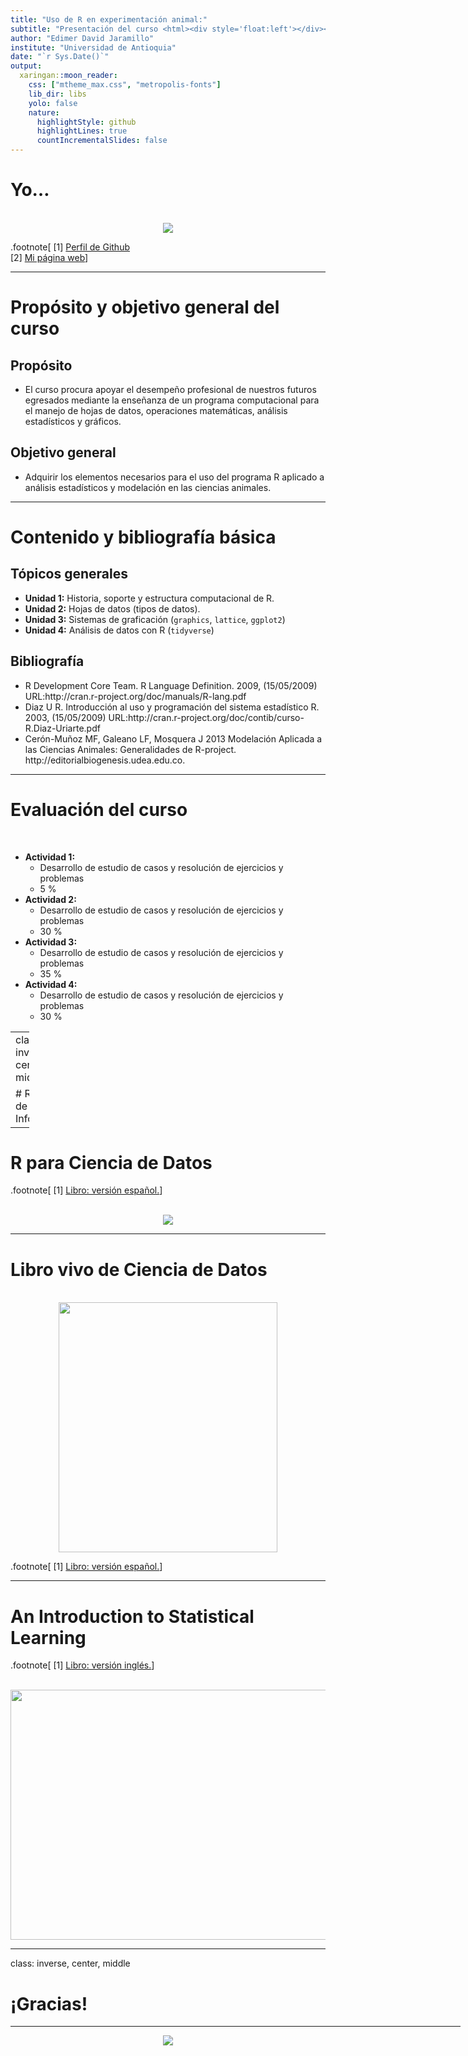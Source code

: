 ```yaml
---
title: "Uso de R en experimentación animal:"
subtitle: "Presentación del curso <html><div style='float:left'></div><hr color='#EB811B' size=1px width=800px></html>"
author: "Edimer David Jaramillo"
institute: "Universidad de Antioquia"
date: "`r Sys.Date()`"
output:
  xaringan::moon_reader:
    css: ["mtheme_max.css", "metropolis-fonts"]
    lib_dir: libs
    yolo: false
    nature:
      highlightStyle: github
      highlightLines: true
      countIncrementalSlides: false
---
```



# Yo...

<br>
<center>
<img src = "img/img17.png"/>
</center>

.footnote[
[1] [Perfil de Github](https://github.com/Edimer) <br>
[2] [Mi página web](https://edimer.github.io/)
]

---

# Propósito y objetivo general del curso

## Propósito

- El curso procura apoyar el desempeño profesional de nuestros futuros egresados mediante la enseñanza de un programa computacional para el manejo de hojas de datos, operaciones matemáticas, análisis estadísticos y gráficos.

## Objetivo general

- Adquirir los elementos necesarios para el uso del programa R aplicado a análisis estadísticos y modelación en las ciencias animales.

---

# Contenido y bibliografía básica

## Tópicos generales

- **Unidad 1:** Historia, soporte y estructura computacional de R.
- **Unidad 2:** Hojas de datos (tipos de datos).
- **Unidad 3:** Sistemas de graficación (`graphics`, `lattice`, `ggplot2`)
- **Unidad 4:** Análisis de datos con R (`tidyverse`)

## Bibliografía

- R Development Core Team. R Language Definition. 2009, (15/05/2009) URL:http://cran.r-project.org/doc/manuals/R-lang.pdf
- Diaz U R. Introducción al uso y programación del sistema estadístico R. 2003, (15/05/2009) URL:http://cran.r-project.org/doc/contib/curso-R.Diaz-Uriarte.pdf
- Cerón-Muñoz MF, Galeano LF, Mosquera J 2013 Modelación Aplicada a las Ciencias Animales: Generalidades de R-project. http://editorialbiogenesis.udea.edu.co.

---

# Evaluación del curso

<br>

- **Actividad 1:** 
  - Desarrollo de estudio de casos y resolución de ejercicios y problemas
  - 5 %
- **Actividad 2:** 
  - Desarrollo de estudio de casos y resolución de ejercicios y problemas
  - 30 %
- **Actividad 3:** 
  - Desarrollo de estudio de casos y resolución de ejercicios y problemas
  - 35 %
- **Actividad 4:** 
  - Desarrollo de estudio de casos y resolución de ejercicios y problemas
  - 30 %  

---
class: inverse, center, middle

# Recursos de Información
<html><div style='float:left'></div><hr color='#EB811B' size=1px width=720px></html>

---

# R para Ciencia de Datos

.footnote[
[1] [Libro: versión español.](https://es.r4ds.hadley.nz/)
]

<br>
<center>
<img src = "img/libro2.png"/>
</center>

---

# Libro vivo de Ciencia de Datos

<br>
<center>
<img src = "img/libro3.png"width = 350; height = 400/>
</center>

.footnote[
[1] [Libro: versión español.](https://librovivodecienciadedatos.ai/)
]

---

# An Introduction to Statistical Learning

.footnote[
[1] [Libro: versión inglés.](http://faculty.marshall.usc.edu/gareth-james/ISL/)
]

<br>
<center>
<img src = "img/libro1.png" width = 600; height = 400/>
</center>

---
class: inverse, center, middle

# ¡Gracias!

<html><div style='float:left'></div><hr color='#EB811B' size=1px width=720px></html> 

<center>
<img src="img/gracias.gif"/>
</center>

